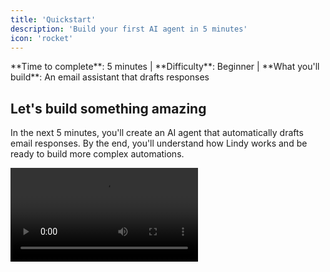 ```yaml
---
title: 'Quickstart'
description: 'Build your first AI agent in 5 minutes'
icon: 'rocket'
---
```


<Info>
  **Time to complete**: 5 minutes | **Difficulty**: Beginner | **What you'll build**: An email assistant that drafts responses
</Info>

## Let's build something amazing

In the next 5 minutes, you'll create an AI agent that automatically drafts email responses. By the end, you'll understand how Lindy works and be ready to build more complex automations.

<Frame>
  <video
    controls
    className="w-full rounded-lg"
    src="/videos/quickstart-demo.mp4"
  />
</Frame>

## Before you begin

<CardGroup cols={2}>
  <Card title="Sign up for Lindy" icon="user-plus">
    Create your free account at [app.lindy.ai]([PLACEHOLDER_SIGNUP_URL])
  </Card>
  <Card title="Connect Gmail" icon="envelope">
    You'll connect your email during setup (takes 30 seconds)
  </Card>
</CardGroup>

## Step 1: Create your first agent

<Steps>
  <Step title="Open Lindy">
    Go to [app.lindy.ai]([PLACEHOLDER_APP_URL]) and click **"Create Agent"**
  </Step>
  <Step title="Choose a template">
    Select **"Email Assistant"** from the templates
    
    <Frame>
      <img src="/images/template-selection.png" alt="Template Selection" />
    </Frame>
  </Step>
  <Step title="Name your agent">
    Give it a memorable name like "Email Helper" or keep the default
  </Step>
</Steps>

<Tip>
  Can't find the template? You can also start from scratch and follow along!
</Tip>

## Step 2: Set up the trigger

Your agent needs to know when to act. Let's set it up to trigger when you receive emails.

<Tabs>
  <Tab title="Using the template">
    The email trigger is pre-configured! Just click **"Connect Gmail"** when prompted.
  </Tab>
  <Tab title="Starting from scratch">
    1. Click **"Add Trigger"**
    2. Choose **"Email Received"**
    3. Connect your Gmail account
    4. Set filter to "Unread emails in Inbox"
  </Tab>
</Tabs>

<Frame caption="Your trigger should look like this">
  <img src="/images/email-trigger-setup.png" alt="Email Trigger Setup" />
</Frame>

## Step 3: Configure the AI response

Now let's tell Lindy how to draft responses.

<CodeGroup>
```text Prompt Template
You are an AI email assistant. Draft a professional response to the email below.

Guidelines:
- Be friendly but professional
- Keep responses concise (under 150 words)
- If it's a question, provide a helpful answer
- If it's a request, acknowledge it and provide next steps
- Always end with a polite closing

Email to respond to:
{{email.body}}

From: {{email.sender}}
Subject: {{email.subject}}
```

```text Example Output
Hi Sarah,

Thanks for reaching out about the project timeline. I'd be happy to discuss this further.

Based on our current progress, we're on track to complete Phase 1 by Friday. Phase 2 will likely take an additional week, putting us at completion around the 15th.

Would you like to schedule a quick call tomorrow to go over the details? I'm available between 2-4 PM.

Best regards,
[Your name]
```
</CodeGroup>

## Step 4: Test your agent

Time to see your agent in action!

<Steps>
  <Step title="Send a test email">
    Send an email to yourself with subject "Test for Lindy"
  </Step>
  <Step title="Run the agent">
    Click **"Test Agent"** in Lindy
  </Step>
  <Step title="Review the draft">
    Check the drafted response in the activity log
  </Step>
</Steps>

<Accordion title="Not working? Common fixes">
  - Make sure Gmail is properly connected
  - Check that you have unread emails in your inbox
  - Verify the trigger conditions match your test email
  - Look at the activity log for any error messages
</Accordion>

## Step 5: Activate and customize

<CardGroup cols={2}>
  <Card title="Turn it on" icon="power-off">
    Toggle the agent to **"Active"** to run automatically
  </Card>
  <Card title="Add conditions" icon="filter">
    Set rules for which emails to respond to
  </Card>
  <Card title="Customize responses" icon="palette">
    Adjust the prompt to match your writing style
  </Card>
  <Card title="Add actions" icon="plus">
    Have Lindy create drafts, send emails, or update your CRM
  </Card>
</CardGroup>

## 🎉 Congratulations!

You've just built your first Lindy agent! Here's what you accomplished:

- ✅ Created an AI agent from scratch
- ✅ Connected it to your email
- ✅ Configured intelligent responses
- ✅ Tested it with real data

## What's next?

<CardGroup cols={3}>
  <Card
    title="Explore templates"
    icon="grid-2"
    href="[PLACEHOLDER_TEMPLATES_URL]"
  >
    Browse 50+ pre-built agents
  </Card>
  <Card
    title="Learn core concepts"
    icon="book"
    href="/getting-started/core-concepts"
  >
    Understand triggers, actions, and more
  </Card>
  <Card
    title="Join the community"
    icon="users"
    href="[PLACEHOLDER_DISCORD_URL]"
  >
    Get help and share ideas
  </Card>
</CardGroup>

<Note>
  **Pro tip**: Your agent improves over time! Review its responses and adjust the prompt to better match your style.
</Note>
